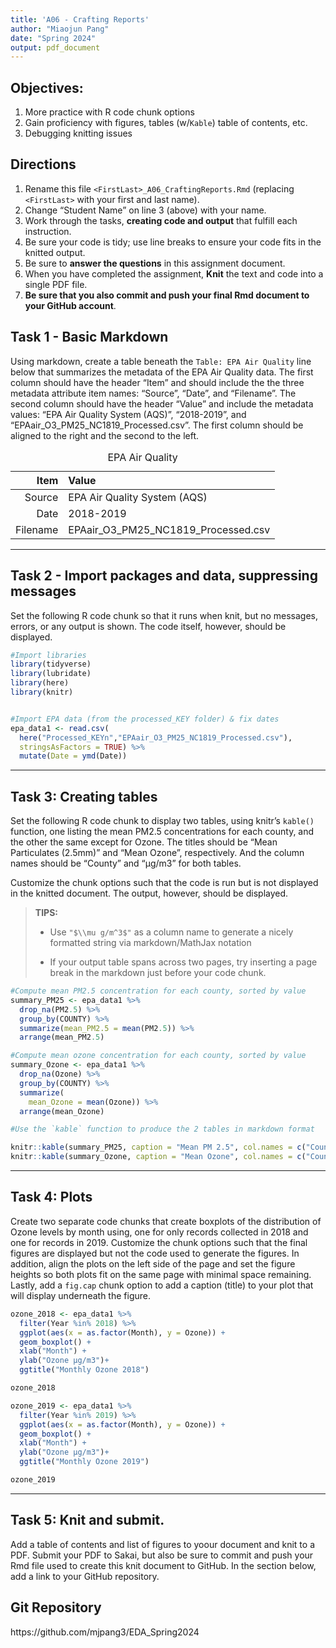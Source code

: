 ---
title: 'A06 - Crafting Reports'
author: "Miaojun Pang" 
date: "Spring 2024"
output: pdf_document
---

## Objectives:

1.  More practice with R code chunk options
1.  Gain proficiency with figures, tables (w/`Kable`) table of contents, etc.
1.  Debugging knitting issues

## Directions

1.  Rename this file `<FirstLast>_A06_CraftingReports.Rmd` (replacing `<FirstLast>` with your first and last name).
1.  Change "Student Name" on line 3 (above) with your name.
1.  Work through the tasks, **creating code and output** that fulfill each instruction.
1.  Be sure your code is tidy; use line breaks to ensure your code fits in the knitted output.
1.  Be sure to **answer the questions** in this assignment document.
1.  When you have completed the assignment, **Knit** the text and code into a single PDF file.
1.  **Be sure that you also commit and push your final Rmd document to your GitHub account**.

## Task 1 - Basic Markdown

Using markdown, create a table beneath the `Table: EPA Air Quality` line below that summarizes the metadata of the EPA Air Quality data. The first column should have the header "Item" and should include the the three metadata attribute item names: "Source", "Date", and "Filename". The second column should have the header "Value" and include the metadata values: "EPA Air Quality System (AQS)", "2018-2019", and "EPAair_O3_PM25_NC1819_Processed.csv". The first column should be aligned to the right and the second to the left.


Table: EPA Air Quality

|      Item | Value                                         |
|----------:|:----------------------------------------------|
|    Source | EPA Air Quality System (AQS)                  |
|      Date | 2018-2019                                     |
|  Filename | EPAair_O3_PM25_NC1819_Processed.csv           |


---

## Task 2 - Import packages and data, suppressing messages

Set the following R code chunk so that it runs when knit, but no messages, errors, or any output is shown. The code itself, however, should be displayed.

```{r project.setup, echo=TRUE, message=FALSE, error=FALSE,results='hide'}

#Import libraries
library(tidyverse)
library(lubridate)
library(here)
library(knitr)


#Import EPA data (from the processed_KEY folder) & fix dates
epa_data1 <- read.csv(
  here("Processed_KEYn","EPAair_O3_PM25_NC1819_Processed.csv"),
  stringsAsFactors = TRUE) %>% 
  mutate(Date = ymd(Date))


```

---

## Task 3: Creating tables

Set the following R code chunk to display two tables, using knitr's `kable()` function, one listing the mean PM2.5 concentrations for each county, and the other the same except for Ozone. The titles should be "Mean Particulates (2.5mm)" and "Mean Ozone", respectively. And the column names should be "County" and "µg/m3" for both tables.

Customize the chunk options such that the code is run but is not displayed in the knitted document. The output, however, should be displayed.

> **TIPS:**
>
> -   Use `"$\\mu g/m^3$"` as a column name to generate a nicely formatted string via markdown/MathJax notation
>
> -   If your output table spans across two pages, try inserting a page break in the markdown just before your code chunk.


```{r data.summary}
#Compute mean PM2.5 concentration for each county, sorted by value
summary_PM25 <- epa_data1 %>% 
  drop_na(PM2.5) %>% 
  group_by(COUNTY) %>% 
  summarize(mean_PM2.5 = mean(PM2.5)) %>% 
  arrange(mean_PM2.5)

#Compute mean ozone concentration for each county, sorted by value
summary_Ozone <- epa_data1 %>% 
  drop_na(Ozone) %>% 
  group_by(COUNTY) %>% 
  summarize(
    mean_Ozone = mean(Ozone)) %>% 
  arrange(mean_Ozone)

#Use the `kable` function to produce the 2 tables in markdown format

knitr::kable(summary_PM25, caption = "Mean PM 2.5", col.names = c("County","$\\mu g/m^3$"))
knitr::kable(summary_Ozone, caption = "Mean Ozone", col.names = c("County","$\\mu g/m^3$"))
```

---

## Task 4: Plots

Create two separate code chunks that create boxplots of the distribution of Ozone levels by month using, one for only records collected in 2018 and one for records in 2019. Customize the chunk options such that the final figures are displayed but not the code used to generate the figures. In addition, align the plots on the left side of the page and set the figure heights so both plots fit on the same page with minimal space remaining. Lastly, add a `fig.cap` chunk option to add a caption (title) to your plot that will display underneath the figure.


```{r,echo=F, warning=FALSE}

ozone_2018 <- epa_data1 %>%
  filter(Year %in% 2018) %>%
  ggplot(aes(x = as.factor(Month), y = Ozone)) +
  geom_boxplot() +
  xlab("Month") +
  ylab("Ozone µg/m3")+
  ggtitle("Monthly Ozone 2018")

ozone_2018

```

```{r,echo=F, warning=FALSE}

ozone_2019 <- epa_data1 %>%
  filter(Year %in% 2019) %>%
  ggplot(aes(x = as.factor(Month), y = Ozone)) +
  geom_boxplot() +
  xlab("Month") +
  ylab("Ozone µg/m3")+
  ggtitle("Monthly Ozone 2019")

ozone_2019
```
---
\newpage

## Task 5: Knit and submit.
Add a table of contents and list of figures to yoour document and knit to a PDF. Submit your PDF to Sakai, but also be sure to commit and push your Rmd file used to create this knit document to GitHub. In the section below, add a link to your GitHub repository. 

## Git Repository
https://github.com/mjpang3/EDA_Spring2024
